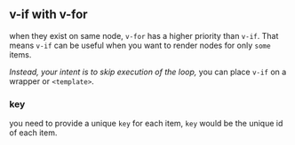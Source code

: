 ## v-if with v-for

when they exist on same node, `v-for` has a higher priority than `v-if`.
That means `v-if` can be useful when you want to render nodes for only `some` items.

_Instead, your intent is to skip execution of the loop,_ you can place `v-if` on a wrapper or `<template>`.

### key

you need to provide a unique `key` for each item, `key` would be the unique id of each item.

